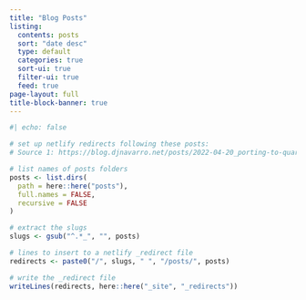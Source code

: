 ```yaml
---
title: "Blog Posts"
listing:
  contents: posts
  sort: "date desc"
  type: default
  categories: true
  sort-ui: true
  filter-ui: true
  feed: true
page-layout: full
title-block-banner: true
---
```


```r
#| echo: false

# set up netlify redirects following these posts:
# Source 1: https://blog.djnavarro.net/posts/2022-04-20_porting-to-quarto/#netlify-redirects

# list names of posts folders
posts <- list.dirs(
  path = here::here("posts"),
  full.names = FALSE,
  recursive = FALSE
)

# extract the slugs
slugs <- gsub("^.*_", "", posts)

# lines to insert to a netlify _redirect file
redirects <- paste0("/", slugs, " ", "/posts/", posts)

# write the _redirect file
writeLines(redirects, here::here("_site", "_redirects"))
```
